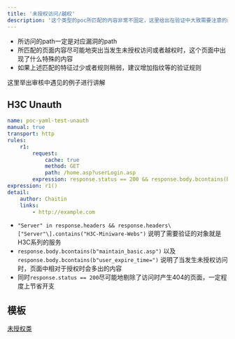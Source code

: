 ```yaml
---
title: '未授权访问/越权'
description: '这个类型的poc所匹配的内容非常不固定，这里给出在验证中大致需要注意的问题'
---
```


- 所访问的path一定是对应漏洞的path
- 所匹配的页面内容尽可能地突出当发生未授权访问或者越权时，这个页面中出现了什么特殊的内容
- 如果上述匹配的特征过少或者规则稍弱，建议增加指纹等的验证规则

这里举出审核中遇见的例子进行讲解

## H3C Unauth

```yaml
name: poc-yaml-test-unauth
manual: true
transport: http
rules:
    r1:
        request:
            cache: true
            method: GET
            path: /home.asp?userLogin.asp
        expression: response.status == 200 && response.body.bcontains(b"user_expire_time=") && response.body.bcontains(b"maintain_basic.asp") && "Server" in response.headers && response.headers["Server"].contains("H3C-Miniware-Webs")
expression: r1()
detail:
    author: Chaitin
    links:
        - http://example.com
```

- `"Server" in response.headers && response.headers\["Server"\].contains("H3C-Miniware-Webs")` 说明了需要验证的对象就是H3C系列的服务
- `response.body.bcontains(b"maintain_basic.asp")` 以及 `response.body.bcontains(b"user_expire_time=")` 说明了当发生未授权访问时，页面中相对于授权时会多出的内容
- 同时`response.status == 200`尽可能地剔除了访问时产生404的页面，一定程度上节省开支

## 模板

[未授权类](/plugins/practice/poc/Template#unauth)
